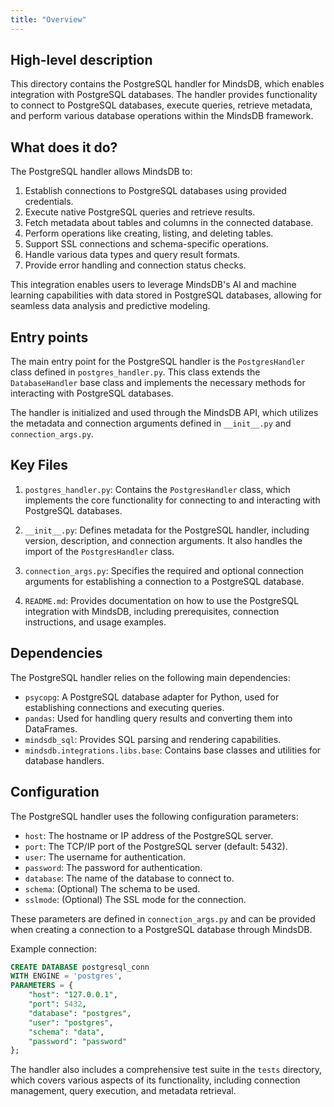 ```yaml
---
title: "Overview"
---
```


## High-level description
This directory contains the PostgreSQL handler for MindsDB, which enables integration with PostgreSQL databases. The handler provides functionality to connect to PostgreSQL databases, execute queries, retrieve metadata, and perform various database operations within the MindsDB framework.

## What does it do?
The PostgreSQL handler allows MindsDB to:
1. Establish connections to PostgreSQL databases using provided credentials.
2. Execute native PostgreSQL queries and retrieve results.
3. Fetch metadata about tables and columns in the connected database.
4. Perform operations like creating, listing, and deleting tables.
5. Support SSL connections and schema-specific operations.
6. Handle various data types and query result formats.
7. Provide error handling and connection status checks.

This integration enables users to leverage MindsDB's AI and machine learning capabilities with data stored in PostgreSQL databases, allowing for seamless data analysis and predictive modeling.

## Entry points
The main entry point for the PostgreSQL handler is the `PostgresHandler` class defined in `postgres_handler.py`. This class extends the `DatabaseHandler` base class and implements the necessary methods for interacting with PostgreSQL databases.

The handler is initialized and used through the MindsDB API, which utilizes the metadata and connection arguments defined in `__init__.py` and `connection_args.py`.

## Key Files
1. `postgres_handler.py`: Contains the `PostgresHandler` class, which implements the core functionality for connecting to and interacting with PostgreSQL databases.

2. `__init__.py`: Defines metadata for the PostgreSQL handler, including version, description, and connection arguments. It also handles the import of the `PostgresHandler` class.

3. `connection_args.py`: Specifies the required and optional connection arguments for establishing a connection to a PostgreSQL database.

4. `README.md`: Provides documentation on how to use the PostgreSQL integration with MindsDB, including prerequisites, connection instructions, and usage examples.

## Dependencies
The PostgreSQL handler relies on the following main dependencies:
- `psycopg`: A PostgreSQL database adapter for Python, used for establishing connections and executing queries.
- `pandas`: Used for handling query results and converting them into DataFrames.
- `mindsdb_sql`: Provides SQL parsing and rendering capabilities.
- `mindsdb.integrations.libs.base`: Contains base classes and utilities for database handlers.

## Configuration
The PostgreSQL handler uses the following configuration parameters:
- `host`: The hostname or IP address of the PostgreSQL server.
- `port`: The TCP/IP port of the PostgreSQL server (default: 5432).
- `user`: The username for authentication.
- `password`: The password for authentication.
- `database`: The name of the database to connect to.
- `schema`: (Optional) The schema to be used.
- `sslmode`: (Optional) The SSL mode for the connection.

These parameters are defined in `connection_args.py` and can be provided when creating a connection to a PostgreSQL database through MindsDB.

Example connection:
```sql
CREATE DATABASE postgresql_conn 
WITH ENGINE = 'postgres', 
PARAMETERS = {
    "host": "127.0.0.1",
    "port": 5432,
    "database": "postgres",
    "user": "postgres",
    "schema": "data",
    "password": "password"
};
```

The handler also includes a comprehensive test suite in the `tests` directory, which covers various aspects of its functionality, including connection management, query execution, and metadata retrieval.